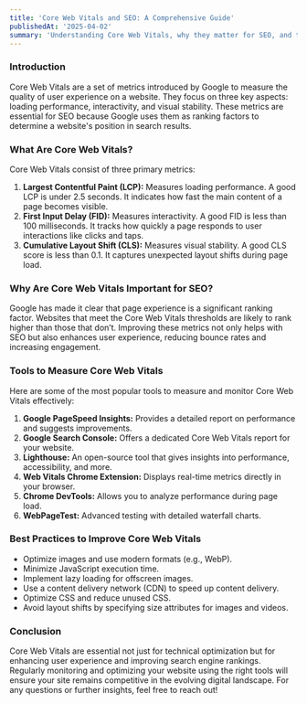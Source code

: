 ```yaml
---
title: 'Core Web Vitals and SEO: A Comprehensive Guide'
publishedAt: '2025-04-02'
summary: 'Understanding Core Web Vitals, why they matter for SEO, and the tools to measure them.'
---
```


### Introduction

Core Web Vitals are a set of metrics introduced by Google to measure the quality of user experience on a website. They focus on three key aspects: loading performance, interactivity, and visual stability. These metrics are essential for SEO because Google uses them as ranking factors to determine a website's position in search results.

### What Are Core Web Vitals?

Core Web Vitals consist of three primary metrics:

1. **Largest Contentful Paint (LCP):** Measures loading performance. A good LCP is under 2.5 seconds. It indicates how fast the main content of a page becomes visible.
2. **First Input Delay (FID):** Measures interactivity. A good FID is less than 100 milliseconds. It tracks how quickly a page responds to user interactions like clicks and taps.
3. **Cumulative Layout Shift (CLS):** Measures visual stability. A good CLS score is less than 0.1. It captures unexpected layout shifts during page load.

### Why Are Core Web Vitals Important for SEO?

Google has made it clear that page experience is a significant ranking factor. Websites that meet the Core Web Vitals thresholds are likely to rank higher than those that don’t. Improving these metrics not only helps with SEO but also enhances user experience, reducing bounce rates and increasing engagement.

### Tools to Measure Core Web Vitals

Here are some of the most popular tools to measure and monitor Core Web Vitals effectively:

1. **Google PageSpeed Insights:** Provides a detailed report on performance and suggests improvements.
2. **Google Search Console:** Offers a dedicated Core Web Vitals report for your website.
3. **Lighthouse:** An open-source tool that gives insights into performance, accessibility, and more.
4. **Web Vitals Chrome Extension:** Displays real-time metrics directly in your browser.
5. **Chrome DevTools:** Allows you to analyze performance during page load.
6. **WebPageTest:** Advanced testing with detailed waterfall charts.

### Best Practices to Improve Core Web Vitals

- Optimize images and use modern formats (e.g., WebP).
- Minimize JavaScript execution time.
- Implement lazy loading for offscreen images.
- Use a content delivery network (CDN) to speed up content delivery.
- Optimize CSS and reduce unused CSS.
- Avoid layout shifts by specifying size attributes for images and videos.

### Conclusion

Core Web Vitals are essential not just for technical optimization but for enhancing user experience and improving search engine rankings. Regularly monitoring and optimizing your website using the right tools will ensure your site remains competitive in the evolving digital landscape. For any questions or further insights, feel free to reach out!
